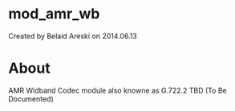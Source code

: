 
# mod_amr_wb 

 Created by  Belaid Areski on 2014.06.13

# About

AMR Widband Codec module also knowne as G.722.2 TBD (To Be Documented)


